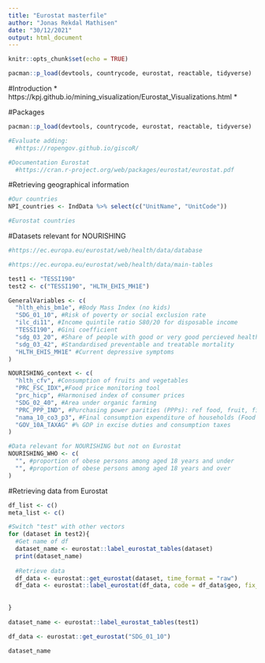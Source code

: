 ```yaml
---
title: "Eurostat masterfile"
author: "Jonas Rekdal Mathisen"
date: "30/12/2021"
output: html_document
---
```


```r
knitr::opts_chunk$set(echo = TRUE)

pacman::p_load(devtools, countrycode, eurostat, reactable, tidyverse)

```

#Introduction
* https://kpj.github.io/mining_visualization/Eurostat_Visualizations.html
* 

#Packages
```r
pacman::p_load(devtools, countrycode, eurostat, reactable, tidyverse)

#Evaluate adding:
  #https://ropengov.github.io/giscoR/

#Documentation Eurostat
  #https://cran.r-project.org/web/packages/eurostat/eurostat.pdf

```

#Retrieving geographical information

```r

#Our countries
NPI_countries <- IndData %>% select(c("UnitName", "UnitCode"))

#Eurostat countries

```

#Datasets relevant for NOURISHING

```r

#https://ec.europa.eu/eurostat/web/health/data/database

#https://ec.europa.eu/eurostat/web/health/data/main-tables

test1 <- "TESSI190"
test2 <- c("TESSI190", "HLTH_EHIS_MH1E")

GeneralVariables <- c(
  "hlth_ehis_bm1e", #Body Mass Index (no kids)
  "SDG_01_10", #Risk of poverty or social exclusion rate 
  "ilc_di11", #Income quintile ratio S80/20 for disposable income
  "TESSI190", #Gini coefficient
  "sdg_03_20", #Share of people with good or very good percieved health
  "sdg_03_42", #Standardised preventable and treatable mortality
  "HLTH_EHIS_MH1E" #Current depressive symptoms
)

NOURISHING_context <- c(
  "hlth_cfv", #Consumption of fruits and vegetables
  "PRC_FSC_IDX",#Food price monitoring tool
  "prc_hicp", #Harmonised index of consumer prices
  "SDG_02_40", #Area under organic farming
  "PRC_PPP_IND", #Purchasing power parities (PPPs): ref food, fruit, fish, veggies
  "nama_10_co3_p3", #Final consumption expenditure of households (Food and non alcoholic beverages) 
  "GOV_10A_TAXAG" #% GDP in excise duties and consumption taxes 
)

#Data relevant for NOURISHING but not on Eurostat
NOURISHING_WHO <- c(
  "", #proportion of obese persons among aged 18 years and under 
  "", #proportion of obese persons among aged 18 years and over
)
```
#Retrieving data from Eurostat

```r
df_list <- c()
meta_list <- c()

#Switch "test" with other vectors
for (dataset in test2){
  #Get name of df
  dataset_name <- eurostat::label_eurostat_tables(dataset)
  print(dataset_name)
  
  #Retrieve data
  df_data <- eurostat::get_eurostat(dataset, time_format = "raw")
  df_data <- eurostat::label_eurostat(df_data, code = df_data$geo, fix_duplicated=TRUE)
  
  
}
  
dataset_name <- eurostat::label_eurostat_tables(test1)

df_data <- eurostat::get_eurostat("SDG_01_10")

dataset_name
```

